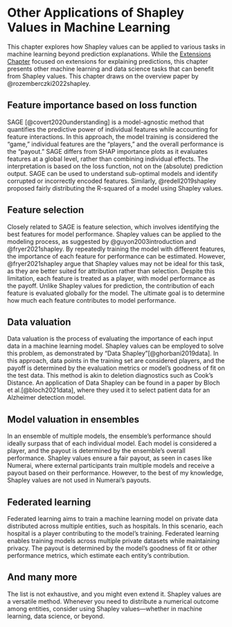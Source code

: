 # Other Applications of Shapley Values in Machine Learning

This chapter explores how Shapley values can be applied to various tasks in machine learning beyond prediction explanations.
While the [Extensions Chapter](#extensions) focused on extensions for explaining predictions, this chapter presents other machine learning and data science tasks that can benefit from Shapley values.
This chapter draws on the overview paper by @rozemberczki2022shapley.

## Feature importance based on loss function

SAGE [@covert2020understanding] is a model-agnostic method that quantifies the predictive power of individual features while accounting for feature interactions.
In this approach, the model training is considered the "game," individual features are the "players," and the overall performance is the "payout."
SAGE differs from SHAP importance plots as it evaluates features at a global level, rather than combining individual effects.
The interpretation is based on the loss function, not on the (absolute) prediction output.
SAGE can be used to understand sub-optimal models and identify corrupted or incorrectly encoded features.
Similarly, @redell2019shapley proposed fairly distributing the R-squared of a model using Shapley values.

## Feature selection

Closely related to SAGE is feature selection, which involves identifying the best features for model performance.
Shapley values can be applied to the modeling process, as suggested by @guyon2003introduction and @fryer2021shapley.
By repeatedly training the model with different features, the importance of each feature for performance can be estimated.
However, @fryer2021shapley argue that Shapley values may not be ideal for this task, as they are better suited for attribution rather than selection.
Despite this limitation, each feature is treated as a player, with model performance as the payoff.
Unlike Shapley values for prediction, the contribution of each feature is evaluated globally for the model.
The ultimate goal is to determine how much each feature contributes to model performance.

## Data valuation

Data valuation is the process of evaluating the importance of each input data in a machine learning model.
Shapley values can be employed to solve this problem, as demonstrated by "Data Shapley"[@ghorbani2019data].
In this approach, data points in the training set are considered players, and the payoff is determined by the evaluation metrics or model's goodness of fit on the test data.
This method is akin to deletion diagnostics such as Cook's Distance.
An application of Data Shapley can be found in a paper by Bloch et al.[@bloch2021data], where they used it to select patient data for an Alzheimer detection model.

## Model valuation in ensembles

In an ensemble of multiple models, the ensemble's performance should ideally surpass that of each individual model.
Each model is considered a player, and the payout is determined by the ensemble's overall performance.
Shapley values ensure a fair payout, as seen in cases like Numerai, where external participants train multiple models and receive a payout based on their performance.
However, to the best of my knowledge, Shapley values are not used in Numerai's payouts.

## Federated learning

Federated learning aims to train a machine learning model on private data distributed across multiple entities, such as hospitals.
In this scenario, each hospital is a player contributing to the model's training.
Federated learning enables training models across multiple private datasets while maintaining privacy.
The payout is determined by the model's goodness of fit or other performance metrics, which estimate each entity's contribution.

## And many more

The list is not exhaustive, and you might even extend it.
Shapley values are a versatile method.
Whenever you need to distribute a numerical outcome among entities, consider using Shapley values—whether in machine learning, data science, or beyond.
